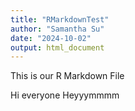 ```yaml
---
title: "RMarkdownTest"
author: "Samantha Su"
date: "2024-10-02"
output: html_document
---
```


This is our R Markdown File

Hi everyone
Heyyymmmm